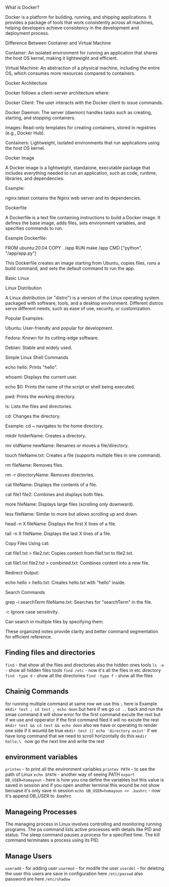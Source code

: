What is Docker?

Docker is a platform for building, running, and shipping applications. It provides a package of tools that work consistently across all machines, helping developers achieve consistency in the development and deployment process.

Difference Between Container and Virtual Machine

Container: An isolated environment for running an application that shares the host OS kernel, making it lightweight and efficient.

Virtual Machine: An abstraction of a physical machine, including the entire OS, which consumes more resources compared to containers.

Docker Architecture

Docker follows a client-server architecture where:

Docker Client: The user interacts with the Docker client to issue commands.

Docker Daemon: The server (daemon) handles tasks such as creating, starting, and stopping containers.

Images: Read-only templates for creating containers, stored in registries (e.g., Docker Hub).

Containers: Lightweight, isolated environments that run applications using the host OS kernel.

Docker Image

A Docker image is a lightweight, standalone, executable package that includes everything needed to run an application, such as code, runtime, libraries, and dependencies.

Example:

nginx:latest contains the Nginx web server and its dependencies.

Dockerfile

A Dockerfile is a text file containing instructions to build a Docker image. It defines the base image, adds files, sets environment variables, and specifies commands to run.

Example Dockerfile:

FROM ubuntu:20.04
COPY . /app
RUN make /app
CMD ["python", "/app/app.py"]

This Dockerfile creates an image starting from Ubuntu, copies files, runs a build command, and sets the default command to run the app.

Basic Linux

Linux Distribution

A Linux distribution (or "distro") is a version of the Linux operating system packaged with software, tools, and a desktop environment. Different distros serve different needs, such as ease of use, security, or customization.

Popular Examples:

Ubuntu: User-friendly and popular for development.

Fedora: Known for its cutting-edge software.

Debian: Stable and widely used.

Simple Linux Shell Commands

echo hello: Prints "hello".

whoami: Displays the current user.

echo $0: Prints the name of the script or shell being executed.

pwd: Prints the working directory.

ls: Lists the files and directories.

cd: Changes the directory.

Example: cd ~ navigates to the home directory.

mkdir folderName: Creates a directory.

mv oldName newName: Renames or moves a file/directory.

touch fileName.txt: Creates a file (supports multiple files in one command).

rm fileName: Removes files.

rm -r directoryName: Removes directories.

cat fileName: Displays the contents of a file.

cat file1 file2: Combines and displays both files.

more fileName: Displays large files (scrolling only downward).

less fileName: Similar to more but allows scrolling up and down.

head -n X fileName: Displays the first X lines of a file.

tail -n X fileName: Displays the last X lines of a file.

Copy Files Using cat:

cat file1.txt > file2.txt: Copies content from file1.txt to file2.txt.

cat file1.txt file2.txt > combined.txt: Combines content into a new file.

Redirect Output:

echo hello > hello.txt: Creates hello.txt with "hello" inside.

Search Commands

grep -i searchTerm fileName.txt: Searches for "searchTerm" in the file.

-i: Ignore case sensitivity.

Can search in multiple files by specifying them.

These organized notes provide clarity and better command segmentation for efficient reference.

## Finding files and directories
`find` - that show all the files and directories also the hidden ones tools
`ls -a` - show all hidden files tools
`find /etc` - now it's all the files in etc directory
`find -type d` - show all the directories
`find -type f` - show all the files

## Chainig Commands
for running multiple command at same row we use this `;` here is Example
`mkdir test ; cd test ; echo doen`
but here if we go `cd ..` back and run the smae command it will show error for the first command 
excute the rest but if we use and opperator if the first command filed it will no excute the rest 
`mkdir test && cd test && echo doen`
also we have or operating to render one side if it wounld be true 
`mkdir test || echo 'directory exist'`
if we have long command that we need to scroll horizontally do this 
`mkdir hello;\
`
now go the next line and write the rest
## environment variables
`printev` - to print all the environment variables
`printev PATH` - to see the path of Linux
`echo $PATH` - another way of seeing PATH
`export DB_USER=homayoun` - here is how you cna define the variables but this value is saved in session and if you open another terminal this wound be not show becuase it's only save in session
`echo UB_USER=homayoun >> .bashrc` - now it's append DB_USER to .bashrc

## Manageing Processes
The managing process in Linux involves controlling and monitoring running programs. The ps command lists active processes with details like PID and status. The sleep command pauses a process for a specified time. The kill command terminates a process using its PID.

## Manage Users
`useradd` - for adding user 
`usermod` - for modife the user 
`userdel` - for deleting the user
this users are save in configuration here `/etc/passwd` also password are here `/etc/shadow`